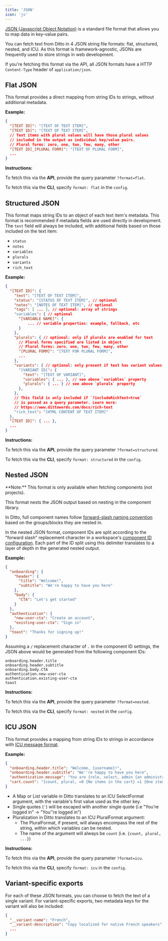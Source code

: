 ```yaml
---
title: 'JSON'
icon: 'js'
---
```


[JSON (Javascript Object Notation)](https://www.json.org/json-en.html) is a standard file format that allows you to map data in key-value pairs. 

You can fetch text from Ditto in 4 JSON string file formats: flat, structured, nested, and ICU. As this format is framework-agnostic, JSONs are frequently used to store strings in web development. 

If you're fetching this format via the API, all JSON formats have a HTTP `Content-Type` header of `application/json`.

## Flat JSON
This format provides a direct mapping from string IDs to strings, without additional metadata.

**Example:** 

```json
{
  "[TEXT ID]": "[TEXT OF TEXT ITEM]",
  "[TEXT ID]": "[TEXT OF TEXT ITEM]",
  // Text items with plural values will have those plural values 
  // included in the output as individual key/value pairs.
  // Plural forms: zero, one, two, few, many, other
  "[TEXT ID]_[PLURAL FORM]": "[TEXT OF PLURAL FORM]",
  ...
}
```

**Instructions:**

To fetch this via the **API**, provide the query parameter `?format=flat`. 

To fetch this via the **CLI**, specify `format: flat` in the `config`.

## Structured JSON
This format maps string IDs to an object of each text item's metadata. 
This format is recommended if metadata fields are used directly in development.
The `text` field will always be included, with additional fields based on those included on the text item: 
* `status`
* `notes`
* `variables`
* `plurals`
* `variants`
* `rich_text`

**Example:** 

```json
{
  "[TEXT ID]": {
    "text": "[TEXT OF TEXT ITEM]",
    "status": "[STATUS OF TEXT ITEM]", // optional
    "notes": "[NOTES OF TEXT ITEM]", // optional
    "tags": [ ... ], // optional: array of strings
    "variables": { // optional
      "[VARIABLE NAME]": {
          ... // variable properties: example, fallback, etc
      }
    },
    "plurals": { // optional: only if plurals are enabled for text
      // Plural forms specified are listed in object
      // Plural forms: zero, one, two, few, many, other
      "[PLURAL FORM]": "[TEXT FOR PLURAL FORM]",
      ...
    },
    "variants": { // optional: only present if text has variant values and not a single-variant export
      "[VARIANT ID]": {
        "text": "[TEXT OF VARIANT]",
        "variables": { ... }, // see above `variables` property
        "plurals": { ... } // see above `plurals` property
      },
    },
    // This field is only included if `?includeRichText=true`
    // is passed as a query parameter. Learn more: 
    // https://www.dittowords.com/docs/rich-text
    "rich_text": "[HTML CONTENT OF TEXT ITEM]"
  },
  "[TEXT ID]": { ... },
  ...
}
```
**Instructions:**

To fetch this via the **API**, provide the query parameter `?format=structured`. 

To fetch this via the **CLI**, specify `format: structured` in the `config`.

## Nested JSON

<Info>
  **Note:** This format is only available when fetching components (not projects).
</Info>

This format nests the JSON output based on nesting in the component library. 

In Ditto, full component names follow [forward-slash naming convention](https://www.dittowords.com/docs/organizing-your-component-library) based on the groups/blocks they are nested in.

In the nested JSON format, component IDs are split according to the "forward slash" replacement character in a workspace's [component ID configuration](https://www.dittowords.com/docs/developer-ids). 
Each part of the ID split using this delimiter translates to a layer of depth in the generated nested output.

**Example:** 

```json
{
  "onboarding": {
    "header": {
      "title": "Welcome!",
      "subtitle": "We're happy to have you here"
    },
    "body": {
      "CTA": "Let's get started"
    }
  },
  "authentication": {
    "new-user-cta": "Create an account",
    "existing-user-cta": "Sign in"
  },
  "toast": "Thanks for signing up!"
}
```
Assuming a `/` replacement character of `.` in the component ID settings, the JSON above would be generated from the following component IDs:
```
onboarding.header.title
onboarding.header.subtitle
onboarding.body.CTA
authentication.new-user-cta
authentication.existing-user-cta
toast
```
**Instructions:**

To fetch this via the **API**, provide the query parameter `?format=nested`. 

To fetch this via the **CLI**, specify `format: nested` in the `config`.

## ICU JSON
This format provides a mapping from string IDs to strings in accordance with [ICU message format](https://icu.unicode.org/home).

**Example:** 

```json
{
  "onboarding.header.title": "Welcome, {username}!",
  "onboarding.header.subtitle": "We''re happy to have you here",
  "authentication.message": "You are {role, select, admin {an administrator} viewer {a viewer} other {currently logged in}}.",
  "cart.count": "{count, plural, =0 {No items in the cart} =1 {One item in the cart} other {{count} items in the cart}}"
}
```
* A Map or List variable in Ditto translates to an ICU SelectFormat argument, with the variable's first value used as the other key.
* Single quotes (`'`) will be escaped with another single quote (i.e "You're logged in" -> "You''re logged in")
* Pluralization in Ditto translates to an ICU PluralFormat argument:
    * The PluralFormat, if present, will always encompass the rest of the string, within which variables can be nested.
    * The name of the argument will always be `count` (i.e. `{count, plural, ...}`)

**Instructions:**

To fetch this via the **API**, provide the query parameter `?format=icu`. 

To fetch this via the **CLI**, specify `format: icu` in the `config`.

## Variant-specific exports
For each of these JSON formats, you can choose to fetch the text of a single variant. For variant-specific exports, two metadata keys for the variant will also be included:
```json
{
  "__variant-name": "French",
  "__variant-description": "Copy localized for native French speakers",
  ...
}
```